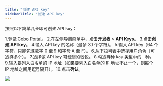 ```yaml
---
title: "创建 API key"
sidebarTitle: "创建 API key"
---
```


按照以下简单几步即可创建 API key：

1.登录 [Cobo Portal](https://portal.cobo.com/login)。
2.在左侧导航菜单中，点击**开发者** > **API Keys**。
3.点击**创建 API key**。
4.输入 API key 的名称（最多 30 个字符）。
5.输入 API key（64 个字符，只能包含数字 0 至 9 和字母 A 至 F）。
6.从下拉列表中选择用户角色（可选择多个）。
7.选择该 API key 可控制的钱包。
8.勾选两种 key 类型中的一种。
9.输入要列入白名单的 IP 地址（如果要列入白名单的 IP 地址不止一个，则每个 IP 地址之间用逗号隔开）。
10.点击**确认**。

<img src="/cn/images/developer-console/create_api_key.png" className="screenshot_modal"/>